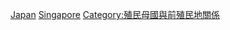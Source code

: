 [[Category:新加坡雙邊關係|Japan]]
[[Category:日本雙邊關係|Singapore]]
[[Category:殖民母國與前殖民地關係|Category:殖民母國與前殖民地關係]]